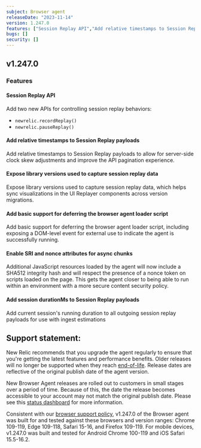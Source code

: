 ```yaml
---
subject: Browser agent
releaseDate: "2023-11-14"
version: 1.247.0
features: ["Session Replay API","Add relative timestamps to Session Replay payloads","Expose library versions used to capture session replay data","Add basic support for deferring the browser agent loader script","Enable SRI and nonce attributes for async chunks","Add session durationMs to Session Replay payloads"]
bugs: []
security: []
---
```


## v1.247.0

### Features

#### Session Replay API

Add two new APIs for controlling session replay behaviors:

* `newrelic.recordReplay()`
* `newrelic.pauseReplay()`

#### Add relative timestamps to Session Replay payloads

Add relative timestamps to Session Replay payloads to allow for server-side clock skew adjustments and improve the API pagination experience.

#### Expose library versions used to capture session replay data

Expose library versions used to capture session replay data, which helps sync visualizations in the UI Replayer components across version migrations.

#### Add basic support for deferring the browser agent loader script

Add basic support for deferring the browser agent loader script, including exposing a DOM-level event for external use to indicate the agent is successfully running.

#### Enable SRI and nonce attributes for async chunks

Additional JavaScript resources loaded by the agent will now include a SHA512 integrity hash and will respect the presence of a nonce token on scripts loaded on the page. This gets the agent closer to being able to run within an environment with a more secure content security policy.

#### Add session durationMs to Session Replay payloads

Add current session's running duration to all outgoing session replay payloads for use with ingest estimations

## Support statement:

New Relic recommends that you upgrade the agent regularly to ensure that you're getting the latest features and performance benefits. Older releases will no longer be supported when they reach [end-of-life](/docs/browser/browser-monitoring/getting-started/browser-agent-eol-policy). Release dates are reflective of the original publish date of the agent version.

New Browser Agent releases are rolled out to customers in small stages over a period of time. Because of this, the date the release becomes accessible to your account may not match the original publish date. Please see this [status dashboard](https://newrelic.github.io/newrelic-browser-agent-release/) for more information.

Consistent with our [browser support policy](/docs/browser/new-relic-browser/getting-started/compatibility-requirements-browser-monitoring/#browser-types), v1.247.0 of the Browser agent was built for and tested against these browsers and version ranges: Chrome 109-119, Edge 109-118, Safari 15-16, and Firefox 109-119. For mobile devices, v1.247.0 was built and tested for Android Chrome 100-119 and iOS Safari 15.5-16.2.
